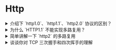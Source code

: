 # Http

<details>
<summary>介绍下 `http1.0`、`http1.1`、`http2.0` 协议的区别？</summary>

`http1.0`
它的特点是每次请求和响应完毕后都会销毁 `TCP` 连接，同时规定前一个响应完成后才能发送下一个请求。这样做有两个问题：

1. 无法复用连接 ，每次请求都要创建新的 `TCP` 连接，完成三次握手和四次挥手，网络利用率低
2. 队头阻塞， 如果前一个请求被某种原因阻塞了，会导致后续请求无法发送。

`http1.1`：

`http1.1` 是 `http1.0` 的改进版，它做出了以下改进：

1. 长连接： `http1.1` 允许在请求时增加请求头`connection:keep-alive`，这样便允许后续的客户端请求在一段时间内复用之前的 `TCP` 连接
2. 管道化：基于长连接的基础，管道化可以不等第一个请求响应继续发送后面的请求，但响应的顺序还是按照请求的顺序返回。
3. 缓存处理：新增响应头 `cache-control`，用于实现客户端缓存。
4. 断点传输：在上传/下载资源时，如果资源过大，将其分割为多个部分，分别上传/下载，如果遇到网络故障，可以从已经上传/下载好的地方继续请求，不用从头开始，提高效率

`http2.0`

`http2.0` 进一步优化了传输效率，它主要有以下改进：

1. 二进制分帧：将传输的消息分为更小的二进制帧，每帧有自己的标识序号，即便被随意打乱也能在另一端正确组装
2. 多路复用：基于二进制分帧，在同一域名下所有访问都是从同一个 `TCP` 连接中走，并且不再有队头阻塞问题，也无须遵守响应顺序
3. 头部压缩：`http2.0` 通过字典的形式，将头部中的常见信息替换为更少的字符，极大的减少了头部的数据量，从而实现更小的传输量
4. 服务器推：`http2.0` 允许服务器直接推送消息给客户端，无须客户端明确的请求

</details>

<details>
<summary>为什么 `HTTP1.1` 不能实现多路复用？</summary>

`HTTP1.1` 不是二进制传输，而是通过文本进行传输。由于没有流的概念，在使用并行传输（多路复用）传递数据时，接收端在接收到响应后，并不能区分多个响应分别对应的请求，所以无法将多个响应的结果重新进行组装，也就实现不了多路复用。

</details>

<details>
  <summary>简单讲解一下 `http2` 的多路复用</summary>

在 HTTP/2 中，有两个非常重要的概念，分别是帧（frame）和流（stream）。 帧代表着最小的数据单位，每个帧会标识出该帧属于哪个流，流也就是多个帧组成的数据流。 多路复用，就是在一个 TCP 连接中可以存在多条流。换句话说，也就是可以发送多个请求，对端可以通过帧中的标识知道属于哪个请求。通过这个技术，可以避免 HTTP 旧版本中的队头阻塞问题，极大的提高传输性能。

</details>

<details>
<summary>谈谈你对 TCP 三次握手和四次挥手的理解</summary>

TCP 协议通过三次握手建立可靠的点对点连接，具体过程是：

首先服务器进入监听状态，然后即可处理连接

第一次握手：建立连接时，客户端发送 syn 包到服务器，并进入 SYN_SENT 状态，等待服务器确认。在发送的包中还会包含一个初始序列号 seq。此次握手的含义是客户端希望与服务器建立连接。

第二次握手：服务器收到 syn 包，然后回应给客户端一个 SYN+ACK 包，此时服务器进入 SYN_RCVD 状态。此次握手的含义是服务端回应客户端，表示已收到并同意客户端的连接请求。

第三次握手：客户端收到服务器的 SYN 包后，向服务器再次发送 ACK 包，并进入 ESTAB_LISHED 状态。

最后，服务端收到客户端的 ACK 包，于是也进入 ESTAB_LISHED 状态，至此，连接建立完成

当需要关闭连接时，需要进行四次挥手才能关闭

1. Client 向 Server 发送 FIN 包，表示 Client 主动要关闭连接，然后进入 FIN_WAIT_1 状态，等待 Server 返回 ACK 包。此后 Client 不能再向 Server 发送数据，但能读取数据。
2. Server 收到 FIN 包后向 Client 发送 ACK 包，然后进入 CLOSE_WAIT 状态，此后 Server 不能再读取数据，但可以继续向 Client 发送数据。
3. Client 收到 Server 返回的 ACK 包后进入 FIN_WAIT_2 状态，等待 Server 发送 FIN 包。
4. Server 完成数据的发送后，将 FIN 包发送给 Client，然后进入 LAST_ACK 状态，等待 Client 返回 ACK 包，此后 Server 既不能读取数据，也不能发送数据。
5. Client 收到 FIN 包后向 Server 发送 ACK 包，然后进入 TIME_WAIT 状态，接着等待足够长的时间（2MSL）以确保 Server 接收到 ACK 包，最后回到 CLOSED 状态，释放网络资源。
6. Server 收到 Client 返回的 ACK 包后便回到 CLOSED 状态，释放网络资源。
   </details>
